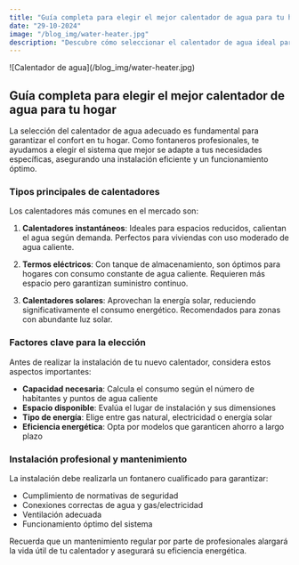 ```yaml
---
title: "Guía completa para elegir el mejor calentador de agua para tu hogar"
date: "29-10-2024"
image: "/blog_img/water-heater.jpg"
description: "Descubre cómo seleccionar el calentador de agua ideal para tu hogar con nuestra guía práctica de instalación y mantenimiento."
---
```


<div className="flex justify-center">
<article className="prose max-w-none w-full">

<div className="flex flex-col items-center">
  <div className="mb-0">
    ![Calentador de agua](/blog_img/water-heater.jpg)
    <h1 className="text-center text-xl font-bold">
      Guía completa para elegir el mejor calentador de agua para tu hogar
    </h1>
  </div>
</div>

La selección del calentador de agua adecuado es fundamental para garantizar el confort en tu hogar. Como fontaneros profesionales, te ayudamos a elegir el sistema que mejor se adapte a tus necesidades específicas, asegurando una instalación eficiente y un funcionamiento óptimo.

### Tipos principales de calentadores

Los calentadores más comunes en el mercado son:

1. **Calentadores instantáneos**: Ideales para espacios reducidos, calientan el agua según demanda. Perfectos para viviendas con uso moderado de agua caliente.

2. **Termos eléctricos**: Con tanque de almacenamiento, son óptimos para hogares con consumo constante de agua caliente. Requieren más espacio pero garantizan suministro continuo.

3. **Calentadores solares**: Aprovechan la energía solar, reduciendo significativamente el consumo energético. Recomendados para zonas con abundante luz solar.

### Factores clave para la elección

Antes de realizar la instalación de tu nuevo calentador, considera estos aspectos importantes:

- **Capacidad necesaria**: Calcula el consumo según el número de habitantes y puntos de agua caliente
- **Espacio disponible**: Evalúa el lugar de instalación y sus dimensiones
- **Tipo de energía**: Elige entre gas natural, electricidad o energía solar
- **Eficiencia energética**: Opta por modelos que garanticen ahorro a largo plazo

### Instalación profesional y mantenimiento

La instalación debe realizarla un fontanero cualificado para garantizar:

- Cumplimiento de normativas de seguridad
- Conexiones correctas de agua y gas/electricidad
- Ventilación adecuada
- Funcionamiento óptimo del sistema

<div className="flex flex-col items-center">
  Recuerda que un mantenimiento regular por parte de profesionales alargará la
  vida útil de tu calentador y asegurará su eficiencia energética.
</div>

</article>
</div>

